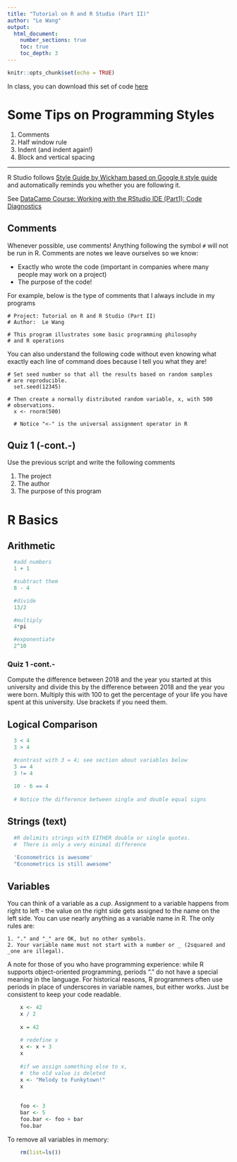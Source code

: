 ```yaml
---
title: "Tutorial on R and R Studio (Part II)"
author: "Le Wang"
output:
  html_document:
    number_sections: true
    toc: true
    toc_depth: 3    
---
```


```r
knitr::opts_chunk$set(echo = TRUE)
```

In class, you can download this set of code [here](intro-to-R_part2.R)

# Some Tips on Programming Styles

1. Comments
2. Half window rule
3. Indent (and indent again!)
4. Block and vertical spacing


---

R Studio follows [Style Guide by Wickham based on Google `R` style guide](adv-r.had.co.nz/Style.html) and automatically reminds you whether you are following it. 

See [DataCamp Course: Working with the RStudio IDE (Part1): Code Diagnostics](https://campus.datacamp.com/courses/working-with-the-rstudio-ide-part-1/programming?ex=3)

## Comments

Whenever possible, use comments! Anything following the symbol `#` will not be run in R. Comments are notes we leave ourselves so we know: 

  - Exactly who wrote the code (important in companies where many people may work on a project) 
  - The purpose of the code!

For example, below is the type of comments that I always include in my programs
```
# Project: Tutorial on R and R Studio (Part II)
# Author:  Le Wang

# This program illustrates some basic programming philosophy
# and R operations
```

You can also understand the following code without even knowing what exactly each line of command does because I tell you what they are!

```
# Set seed number so that all the results based on random samples 
# are reproducible.
  set.seed(12345)

# Then create a normally distributed random variable, x, with 500 
# observations.
  x <- rnorm(500)

  # Notice "<-" is the universal assignment operator in R
```

## Quiz 1 (-cont.-) 
  
Use the previous script and write the following comments
  
  1. The project
  2. The author
  3. The purpose of this program    
  
# R Basics

## Arithmetic 

```r
  #add numbers
  1 + 1

  #subtract them
  8 - 4

  #divide
  13/2

  #multiply
  4*pi

  #exponentiate
  2^10   

```

  
### Quiz 1 -cont.-
  
Compute the difference between 2018 and the year you started at this university and divide this by the difference between 2018 and the year you were born. Multiply this with 100 to get the percentage of your life you have spent at this university. Use brackets if you need them.  


## Logical Comparison


```r
  3 < 4
  3 > 4

  #contrast with 3 = 4; see section about variables below
  3 == 4
  3 != 4
  
  10 - 6 == 4
  
  # Notice the difference between single and double equal signs
```


## Strings (text)

```r
  #R delimits strings with EITHER double or single quotes.
  #  There is only a very minimal difference
  
  'Econometrics is awesome'  
  "Econometrics is still awesome"  
```



## Variables

You can think of a variable as a *cup*. Assignment to a variable happens from right to left - the value on the right side gets assigned to the name on the left side. You can use nearly anything as a variable name in R. The only rules are:
    
    1. "." and "_" are OK, but no other symbols.
    2. Your variable name must not start with a number or _ (2squared and  _one are illegal).  
  
A note for those of you who have programming experience: while R supports object-oriented programming, periods "." do not have a special meaning in the language. For historical reasons, R programmers often use periods in place of underscores in variable names, but either works. Just be consistent to keep your code readable.



```r
    x <- 42
    x / 2
    
    x = 42
    
    # redefine x
    x <- x + 3
    x
    
    #if we assign something else to x,
    #  the old value is deleted        
    x <- "Melody to Funkytown!"
    x
    
    
    foo <- 3
    bar <- 5
    foo.bar <- foo + bar
    foo.bar
```

To remove all variables in memory:

```r
    rm(list=ls())
```



















